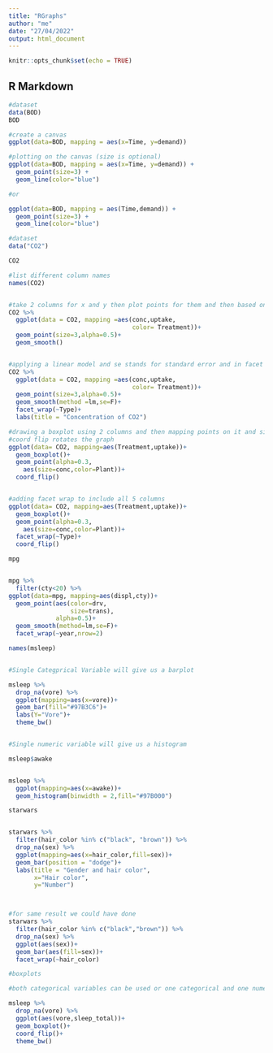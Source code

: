 ```yaml
---
title: "RGraphs"
author: "me"
date: "27/04/2022"
output: html_document
---
```


```r
knitr::opts_chunk$set(echo = TRUE)
```

## R Markdown
```r
#dataset
data(BOD)
BOD

#create a canvas
ggplot(data=BOD, mapping = aes(x=Time, y=demand))

#plotting on the canvas (size is optional)
ggplot(data=BOD, mapping = aes(x=Time, y=demand)) +
  geom_point(size=3) +
  geom_line(color="blue")

#or

ggplot(data=BOD, mapping = aes(Time,demand)) +
  geom_point(size=3) +
  geom_line(color="blue")
```

```r
#dataset
data("CO2")

CO2

#list different column names
names(CO2)


#take 2 columns for x and y then plot points for them and then based on column z given them a color, alpha value stands for opacity of color
CO2 %>% 
  ggplot(data = CO2, mapping =aes(conc,uptake,
                                  color= Treatment))+
  geom_point(size=3,alpha=0.5)+
  geom_smooth()


#applying a linear model and se stands for standard error and in facet wrap we can give another column name
CO2 %>% 
  ggplot(data = CO2, mapping =aes(conc,uptake,
                                  color= Treatment))+
  geom_point(size=3,alpha=0.5)+
  geom_smooth(method =lm,se=F)+
  facet_wrap(~Type)+
  labs(title = "Concentration of CO2")

```


```r

#drawing a boxplot using 2 columns and then mapping points on it and size based on 3rd column and color based on 4th
#coord flip rotates the graph
ggplot(data= CO2, mapping=aes(Treatment,uptake))+
  geom_boxplot()+
  geom_point(alpha=0.3,
    aes(size=conc,color=Plant))+
  coord_flip()


#adding facet wrap to include all 5 columns
ggplot(data= CO2, mapping=aes(Treatment,uptake))+
  geom_boxplot()+
  geom_point(alpha=0.3,
    aes(size=conc,color=Plant))+
  facet_wrap(~Type)+
  coord_flip()

```


```r

mpg


mpg %>% 
  filter(cty<20) %>% 
ggplot(data=mpg, mapping=aes(displ,cty))+
  geom_point(aes(color=drv,
                 size=trans),
             alpha=0.5)+
  geom_smooth(method=lm,se=F)+
  facet_wrap(~year,nrow=2)
```



```r
names(msleep)


#Single Categprical Variable will give us a barplot

msleep %>% 
  drop_na(vore) %>% 
  ggplot(mapping=aes(x=vore))+
  geom_bar(fill="#97B3C6")+
  labs(Y="Vore")+
  theme_bw()


#Single numeric variable will give us a histogram

msleep$awake


msleep %>% 
  ggplot(mapping=aes(x=awake))+
  geom_histogram(binwidth = 2,fill="#97B000")
```
```r
starwars


starwars %>% 
  filter(hair_color %in% c("black", "brown")) %>% 
  drop_na(sex) %>% 
  ggplot(mapping=aes(x=hair_color,fill=sex))+
  geom_bar(position = "dodge")+
  labs(title = "Gender and hair color",
       x="Hair color",
       y="Number")



#for same result we could have done
starwars %>% 
  filter(hair_color %in% c("black","brown")) %>% 
  drop_na(sex) %>% 
  ggplot(aes(sex))+
  geom_bar(aes(fill=sex))+
  facet_wrap(~hair_color)
```



```r
#boxplots

#both categorical variables can be used or one categorical and one numeric

msleep %>% 
  drop_na(vore) %>% 
  ggplot(aes(vore,sleep_total))+
  geom_boxplot()+
  coord_flip()+
  theme_bw()

```


